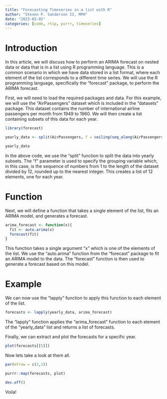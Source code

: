 ```yaml
---
title: "Forecasting Timeseries in a list with R"
author: "Steven P. Sanderson II, MPH"
date: "2023-03-02"
categories: [code, rtip, purrr, timeseries]
---
```


# Introduction

In this article, we will discuss how to perform an ARIMA forecast on nested data or data that is in a list using R programming language. This is a common scenario in which we have data stored in a list format, where each element of the list corresponds to a different time series. We will use the R programming language, specifically the "forecast" package, to perform the ARIMA forecast.

First, we will need to load the required packages and data. For this example, we will use the "AirPassengers" dataset which is included in the "datasets" package. This dataset contains the number of international airline passengers per month from 1949 to 1960. We will then create a list containing subsets of this data for each year.

```r
library(forecast)

yearly_data <- split(AirPassengers, f = ceiling(seq_along(AirPassengers)/12))

yearly_data
```

In the above code, we use the "split" function to split the data into yearly subsets. The "f" parameter is used to specify the grouping variable which, in this case, is the sequence of numbers from 1 to the length of the dataset divided by 12, rounded up to the nearest integer. This creates a list of 12 elements, one for each year.

# Function

Next, we will define a function that takes a single element of the list, fits an ARIMA model, and generates a forecast.

```r
arima_forecast <- function(x){
  fit <- auto.arima(x)
  forecast(fit)
}
```

This function takes a single argument "x" which is one of the elements of the list. We use the "auto.arima" function from the "forecast" package to fit an ARIMA model to the data. The "forecast" function is then used to generate a forecast based on this model.

# Example

We can now use the "lapply" function to apply this function to each element of the list.

```r
forecasts <- lapply(yearly_data, arima_forecast)
```

The "lapply" function applies the "arima_forecast" function to each element of the "yearly_data" list and returns a list of forecasts.

Finally, we can extract and plot the forecasts for a specific year.

```r
plot(forecasts[[5]])
```

Now lets take a look at them all.

```r
par(mfrow = c(2,1))

purrr::map(forecasts, plot)

dev.off()
```

Voila!